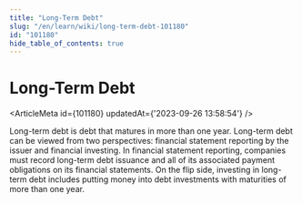 ```yaml
---
title: "Long-Term Debt"
slug: "/en/learn/wiki/long-term-debt-101180"
id: "101180"
hide_table_of_contents: true
---
```



# Long-Term Debt

<ArticleMeta id={101180} updatedAt={'2023-09-26 13:58:54'} />
<div className='border-solid border-b border-t-0 my-4 border-[var(--ifm-color-gray-300)]' />

Long-term debt is debt that matures in more than one year. Long-term debt can be viewed from two perspectives: financial statement reporting by the issuer and financial investing. In financial statement reporting, companies must record long-term debt issuance and all of its associated payment obligations on its financial statements. On the flip side, investing in long-term debt includes putting money into debt investments with maturities of more than one year.
